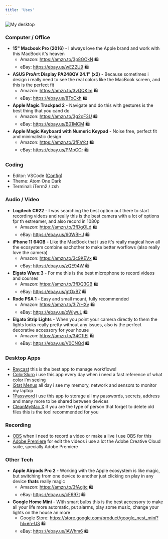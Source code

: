 ```yaml
---
title: 'Uses'
---
```


<Image
  alt="My desktop"
  className="rounded-lg"
  height={3024}
  src="/static/img/uses_desk.jpg"
  width={4032}
/>

### Computer / Office

- **15" Macbook Pro (2016)** - I always love the Apple brand and work with this MacBook it's heaven
  - Amazon: https://amzn.to/3p8GOkN 🛍
  - eBay: https://ebay.us/wEZ2U9 🛍
- **ASUS ProArt Display PA248QV 24.1" (x2)** - Because sometimes i design i really need to see the real colors like the MacBook screen, and this is the perfect fit
  - Amazon: https://amzn.to/3vQQKlm 🛍
  - eBay: https://ebay.us/8TxCkh 🛍
- **Apple Magic Trackpad 2** - Navigate and do this with gestures is the best thing that you cand do
  - Amazon: https://amzn.to/3g2oF3U 🛍
  - eBay: https://ebay.us/B01MCM 🛍
- **Apple Magic Keyboard with Numeric Keypad** - Noise free, perfect fit and minimalistic design
  - Amazon: https://amzn.to/3fFaYct 🛍
  - eBay: https://ebay.us/PMpCCr 🛍

### Coding

- Editor: VSCode ([Config](https://gist.github.com/danestves/f54f6a538e2a5bf62b85720780697900))
- Theme: Atom One Dark
- Terminal: iTerm2 / zsh

### Audio / Video

- **Logitech C922** - I was searching the best option out there to start recording videos and really this is the best camera with a lot of options fpr th estreamer, and also record in 1080p
  - Amazon: https://amzn.to/3fDgOLd 🛍
  - eBay: https://ebay.us/60WBHJ 🛍
- **iPhone 11 64GB** - Like the MacBook that i use it's really magical how all the ecosystem combine eachother to make better worflows (also really love the camera)
  - Amazon: https://amzn.to/3c9KEVx 🛍
  - eBay: https://ebay.us/zQE94W 🛍
- **Elgato Wave:3** - For me this is the best microphone to record videos and courses
  - Amazon: https://amzn.to/3fDQ3GB 🛍
  - eBay: https://ebay.us/gtOxB7 🛍
- **Rode PSA 1** - Easy and small mount, fully recommended
  - Amazon: https://amzn.to/3i7rHXy 🛍
  - eBay: https://ebay.us/oWjwuL 🛍
- **Elgato Strip Lights** - When you point your camera directly to them the lights looks really pretty without any issues, also is the perfect decorative accessory for your house
  - Amazon: https://amzn.to/34C1tEl 🛍
  - eBay: https://ebay.us/V0CNQd 🛍

### Desktop Apps

- [Raycast](https://raycast.com/) this is the best app to manage workflows!
- [ColorSlurp](https://colorslurp.com/) i use this app every day when i need a fast reference of what color i'm seeing
- [iStat Menus](https://bjango.com/mac/istatmenus/) all day i see my memory, network and sensors to monitor my laptop
- [1Password](https://1password.com/) i use this app to storage all my passwords, secrets, address and many more to be shared between devices
- [CleanMyMac X](https://macpaw.com/cleanmymac) if you are the type of person that forget to delete old files this is the tool recommended for you

### Recording

- [OBS](https://obsproject.com/) when i need to record a video or make a live i use OBS for this
- [Adobe Premiere](https://www.adobe.com/products/premiere.html) for edit the videos i use a lot the Adobe Creative Cloud suite, specially Adobe Premiere

### Other Tech

- **Apple Airpods Pro 2** - Working with the Apple ecosystem is like magic, but switching from one device to another just clicking on play in any device **thats** really magic
  - Amazon: https://amzn.to/3fAgltc 🛍
  - eBay: https://ebay.us/cF697t 🛍
- **Google Home Mini** - With smart bulbs this is the best accessory to make all your life more automatic, put alarms, play some music, change your lights on the house an more
  - Google Store: https://store.google.com/product/google_nest_mini?hl=en-US 🛍
  - eBay: https://ebay.us/lAWhm6 🛍
